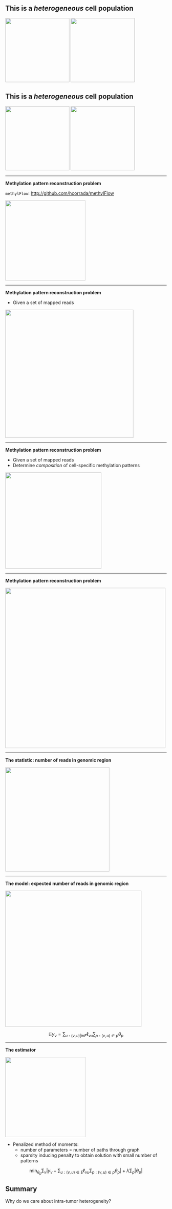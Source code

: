 ## This is a *heterogeneous* cell population

<div class="centered">
<img src="img/block.png" style="height: 200px;"/>
<img src="img/population1.png" style="height: 200px;"/>
</div>

## This is a *heterogeneous* cell population

<div class="centered">
<img src="img/block.png" style="height: 200px;"/>
<img src="img/population2.png" style="height: 200px;"/>
</div>

----

**Methylation pattern reconstruction problem**

`methylFlow`: [http://github.com/hcorrada/methylFlow](http://github.com/methylFlow)

<div class="centered">
<img src="img/faezeh_lee.png" style="height: 250px;"/>
</div>

----

**Methylation pattern reconstruction problem**

- Given a set of mapped reads

<div class="centered">
<img src="img/meth_pileup.png" style="height: 400px;"/>
</div>

----

**Methylation pattern reconstruction problem**

- Given a set of mapped reads
- Determine _composition_ of cell-specific methylation patterns

<div class="centered">
<img src="img/patterns.png" style="height: 300px;"/>
</div>

---

**Methylation pattern reconstruction problem**

<div class="centered">
<img src="img/methylflow.png" style="height: 500px;"/>
</div>

----

**The statistic: number of reads in genomic region**

<div class="centered">
<img src="img/reads_to_graph.png" style="height: 325px;"/>
</div>

---

**The model: expected number of reads in genomic region**

<div class="centered">
<img src="img/region_graph.png" style="height: 425px;"/>
</div>

$$
\mathbb{E} y_v = \sum_{u:(v,u) |in E} \ell_{vu} \sum_{p:(v,u)\in p} \theta_p
$$

---

**The estimator**

<div class="centered">
<img src="img/region_graph.png" style="height: 250px;"/>
</div>

- Penalized method of moments:
  - number of parameters = number of paths through graph
  - sparsity inducing penalty to obtain solution with small number of patterns
  
$$
\min_{\theta_p} \sum_v |y_v - \sum_{u:(v,u)\in E} \ell_{vu} \sum_{p:(v,u)\in p} \theta_p | + \lambda \sum_p |\theta_p |
$$

## Summary

Why do we care about intra-tumor heterogeneity?

